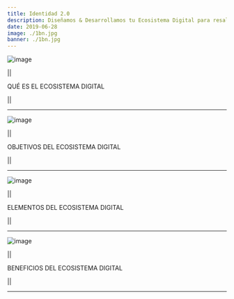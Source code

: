 ```yaml
---
title: Identidad 2.0
description: Diseñamos & Desarrollamos tu Ecosistema Digital para resaltar o dar a conocer tu Marca y posicionarla frente a los miles de usuarios que navegan por la Web y Redes Sociales, utlizando recursos y acciones que permiten que el mensaje de la empresa o negocio logre efectiva interpretación y mayor interacción con los usuarios.
date: 2019-06-28
image: ./1bn.jpg
banner: ./1bn.jpg
---
```




<Row>
<Col>

![image](./1i.jpg)


||


QUÉ ES EL ECOSISTEMA DIGITAL


||

---

</Col>
<Col>

![image](./2i.jpg)

||


OBJETIVOS DEL ECOSISTEMA DIGITAL


||

---

</Col>
</Row>


<Row>
<Col>

![image](./3i.jpg)

||


ELEMENTOS DEL ECOSISTEMA DIGITAL


||


---

</Col>
<Col>

![image](./4i.jpg)

||


BENEFICIOS DEL ECOSISTEMA DIGITAL


||


---

</Col>
</Row>